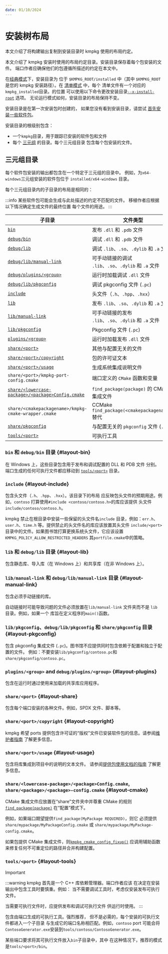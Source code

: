 ```yaml
---
date: 01/10/2024
---
```

# 安装树布局

本文介绍了将构建输出复制到安装目录时 kmpkg 使用的布局约定。

本文介绍了 kmpkg 安装时使用的布局约定目录。安装目录保存着每个包安装的文件。
端口作者应确保他们的包遵循所描述的约定在本文中。

在[经典模式](../concepts/classic-mode.mdx)下，安装目录为
位于 `$KMPKG_ROOT/installed` 中（其中 `$KMPKG_ROOT` 是您的 kmpkg
安装路径）。在 [清单模式](../concepts/manifest-mode.mdx) 中，每个
清单文件有一个对应的`kmpkg_installed`目录。的位置
可以使用以下命令更改安装目录[`--x-install-root`](../commands/common-options.mdx#install-root) 选项。
无论运行模式如何，安装目录的布局保持不变。

安装目录是在第一次安装包时创建的，
如果您没有看到安装目录，请尝试
[首先安装一些软件包](../consume/manifest-mode.mdx)。

安装目录的根级别包含：

* 一个`kmpkg`目录，用于跟踪已安装的软件包和文件
* 每个 [三元组](../users/triplets.mdx) 的目录。每个三元组目录
包含每个包安装的文件。

## 三元组目录

每个软件包安装的输出都包含在一个特定于三元组的目录中。
例如，为`x64-windows`三元组安装的软件包位于
`installed/x64-windows` 目录。

每个三元组目录内的子目录的布局是相同的：

:::info
某些软件包可能会生成与此处描述的约定不匹配的文件。
移植作者应根据以下情况确定生成文件的最终位置
每个文件的用途。
:::

| 子目录                                                       | 文件类型                                                         |
| ------------------------------------------------------------------ | ----------------------------------------------------------------- |
| [`bin`](#layout-bin)                                               | 发布 `.dll` 和 `.pdb` 文件                                   |
| [`debug/bin`](#layout-bin)                                         | 调试 `.dll` 和 `.pdb` 文件                                     |
| [`debug/lib`](#layout-lib)                                         | 调试 `.lib`、`.so`、`.dylib` 和 `.a` 文件                     |
| [`debug/lib/manual-link`](#layout-manual-link)                     | 可手动链接的调试 `.lib`、`.so`、`.dylib` 和 `.a` 文件   |
| [`debug/plugins/<group>`](#layout-plugins)                         | 运行时加载调试 `.dll` 文件                                   |
| [`debug/lib/pkgconfig`](#layout-pkgconfig)                         | 调试 pkgconfig 文件 (`.pc`)                                     |
| [`include`](#layout-include)                                       | 头文件（`.h`、`.hpp`、`.hxx`）                              |
| [`lib`](#layout-lib)                                               | 发布 `.lib`、`.so`、`.dylib` 和 `.a` 文件                    |
| [`lib/manual-link`](#layout-manual-link)                           | 可手动链接的发布 `.lib`、`.so`、`.dylib` 和 `.a` 文件 |
| [`lib/pkgconfig`](#layout-pkgconfig)                               | Pkgconfig 文件 (`.pc`)                                           |
| [`plugins/<group>`](#layout-plugins)                               | 运行时加载发布 `.dll` 文件                                 |
| [`share/<port>`](#layout-share)                                    | 其他与配置无关的文件                        |
| [`share/<port>/copyright`](#layout-copyright)                      | 包的许可证文本                                  |
| [`share/<port>/usage`](#layout-usage)                              | 生成系统集成说明文件                         |
| `share/<port>/kmpkg-port-config.cmake`                             | 端口定义的 `CMake` 函数和变量                        |
| [`share/<lowercase-package>/<package>Config.cmake`](#layout-cmake) | `find_package(package)` 的 CMake 集成文件               |
| `share/<cmakepackagename>/kmpkg-cmake-wrapper.cmake`               | CCMake `find_package(<cmakepackagename>)` 替代                 |
| [`share/pkgconfig`](#layout-pkgconfig)                             | 与配置无关的 `pkgconfig` 文件 (`.pc`)                 |
| [`tools/<port>`](#layout-tools)                                    | 可执行工具                                                  |

### `bin` 和 `debug/bin` 目录 {#layout-bin}

在 Windows 上，这些目录包含用于发布和调试配置的 DLL 和 PDB 文件
分别。端口生成的任何可执行文件都应移动到
[`tools/<port>`](#layout-tools) 目录。

### `include` {#layout-include}

包含头文件（`.h`、`.hpp`、`.hxx`）。该目录下的布局
应反映包头文件的预期用途。例如，`contoso`
打算使用`#include <contoso/contoso.h>`的库应该提供
头文件`include/contoso/contoso.h`。

kmpkg 禁止在根目录中安装一些保留的头文件名`include` 目录，例如：`err.h`、`user.h`、`time.h` 等。提供禁止的头文件名的库应该放置其头文件
`include/<port>` 目录中的文件。如果图书馆打算更换系统头文件，它应该设置`KMPKG_POLICY_ALLOW_RESTRICTED_HEADERS`
其`portfile.cmake`中的策略。

### `lib` 和 `debug/lib` 目录 {#layout-lib}

包含静态库、导入库（在 Windows 上）和共享库（在非 Windows 上）。

### `lib/manual-link` 和 `debug/lib/manual-link` 目录 {#layout-manual-link}

包含必须手动链接的库。

自动链接时可能导致问题的文件必须放置在`lib/manual-link` 文件夹而不是 `lib` 目录。例如，如果一个
库旨在定义程序的`main()`函数。

### `lib/pkgconfig`、`debug/lib/pkgconfig` 和 `share/pkgconfig` 目录 {#layout-pkgconfig}

包含 pkgconfig 集成文件 (`.pc`)。图书馆不应提供同时包含依赖于配置和独立于配置的文件。
例如：不要安装`lib/pkgconfig/contoso.pc`和`share/pkgconfig/contoso.pc`。

### `plugins/<group>` and `debug/plugins/<group>` {#layout-plugins}

包含在运行时通过使用来加载的共享库应用程序。

### `share/<port>` {#layout-share}

包含每个端口安装的各种文件。例如，SPDX 文件、脚本等。

### `share/<port>/copyright` {#layout-copyright}

kmpkg 希望 ports 提供包含许可证的“版权”文件已安装软件包的信息。请参阅[维护者指南](../contributing/maintainer-guide.mdx#install-copyright-file)
了解更多信息。
### `share/<port>/usage` {#layout-usage}

包含将库集成到项目中的说明的文本文件。
请参阅[提供包使用文档的指南](../maintainers/handling-usage-files.mdx)
了解更多信息。

### `share/<lowercase-package>/<package>Config.cmake`, `share/<package>/<package>-config.cmake` {#layout-cmake}

CMake 集成文件应放置在“share”文件夹中并尊重
CMake 的规则
[`find_package(package)`](<https://cmake.org/cmake/help/latest/command/find_package.html#config-mode-search-procedure>)
在“配置”模式下。

例如，如果端口期望提供`find_package(MyPackage REQUIRED)`，则它
必须提供 `share/mypackage/MyPackageConfig.cmake` 或 `share/mypackage/MyPackage-config.cmake`。

如果包提供 CMake 集成文件，则[`kmpkg_cmake_config_fixup()`](../maintainers/functions/kmpkg_cmake_config_fixup.mdx)
应调用辅助函数来修复任何不可重定位的路径并合并构建配置。

###  `tools/<port>` {#layout-tools}

> [!IMPORTANT]

:::warning
kmpkg 首先是一个 C++ 库依赖管理器。端口作者应该
在决定在安装输出中包含工具时要慎重。例如：
当不需要调试工具时，考虑仅安装发布可执行文件。

当需要可执行文件时，应提供发布和调试可执行文件
供运行时使用。
:::

包含由端口生成的可执行工具。强烈推荐，
但不是必需的，每个安装的可执行文件都进入一个子目录
与生成它的端口名称相匹配。例如，`contoso`
port 可能会将`ContosoGenerator.exe`安装到`tools/contoso/ContosoGenerator.exe`。

某些端口要求将其可执行文件放入`bin`子目录中，其中
在这种情况下，推荐的模式是`tools/<port>/bin`。